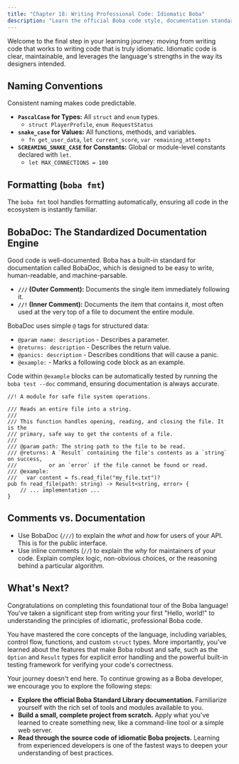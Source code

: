 ```yaml
---
title: "Chapter 18: Writing Professional Code: Idiomatic Boba"
description: "Learn the official Boba code style, documentation standards, and the philosophy behind them."
---
```


Welcome to the final step in your learning journey: moving from writing code that works to writing code that is truly idiomatic. Idiomatic code is clear, maintainable, and leverages the language's strengths in the way its designers intended.

## Naming Conventions

Consistent naming makes code predictable.

- **`PascalCase` for Types:** All `struct` and `enum` types.
  - `struct PlayerProfile`, `enum RequestStatus`
- **`snake_case` for Values:** All functions, methods, and variables.
  - `fn get_user_data`, `let current_score`, `var remaining_attempts`
- **`SCREAMING_SNAKE_CASE` for Constants:** Global or module-level constants declared with `let`.
  - `let MAX_CONNECTIONS = 100`

## Formatting (`boba fmt`)

The `boba fmt` tool handles formatting automatically, ensuring all code in the ecosystem is instantly familiar.

## BobaDoc: The Standardized Documentation Engine

Good code is well-documented. Boba has a built-in standard for documentation called BobaDoc, which is designed to be easy to write, human-readable, and machine-parsable.

-   **`///` (Outer Comment):** Documents the single item immediately following it.
-   **`//!` (Inner Comment):** Documents the item that contains it, most often used at the very top of a file to document the entire module.

BobaDoc uses simple `@` tags for structured data:

-   `@param name: description` - Describes a parameter.
-   `@returns: description` - Describes the return value.
-   `@panics: description` - Describes conditions that will cause a panic.
-   `@example:` - Marks a following code block as an example.

Code within `@example` blocks can be automatically tested by running the `boba test --doc` command, ensuring documentation is always accurate.

```boba
//! A module for safe file system operations.

/// Reads an entire file into a string.
///
/// This function handles opening, reading, and closing the file. It is the
/// primary, safe way to get the contents of a file.
///
/// @param path: The string path to the file to be read.
/// @returns: A `Result` containing the file's contents as a `string` on success,
///          or an `error` if the file cannot be found or read.
/// @example:
///   var content = fs.read_file("my_file.txt")?
pub fn read_file(path: string) -> Result<string, error> {
    // ... implementation ...
}
```

## Comments vs. Documentation

- Use BobaDoc (`///`) to explain the *what* and *how* for users of your API. This is for the public interface.
- Use inline comments (`//`) to explain the *why* for maintainers of your code. Explain complex logic, non-obvious choices, or the reasoning behind a particular algorithm.

## What's Next?

Congratulations on completing this foundational tour of the Boba language! You've taken a significant step from writing your first "Hello, world!" to understanding the principles of idiomatic, professional Boba code.

You have mastered the core concepts of the language, including variables, control flow, functions, and custom `struct` types. More importantly, you've learned about the features that make Boba robust and safe, such as the `Option` and `Result` types for explicit error handling and the powerful built-in testing framework for verifying your code's correctness.

Your journey doesn't end here. To continue growing as a Boba developer, we encourage you to explore the following steps:

-   **Explore the official Boba Standard Library documentation.** Familiarize yourself with the rich set of tools and modules available to you.
-   **Build a small, complete project from scratch.** Apply what you've learned to create something new, like a command-line tool or a simple web server.
-   **Read through the source code of idiomatic Boba projects.** Learning from experienced developers is one of the fastest ways to deepen your understanding of best practices.